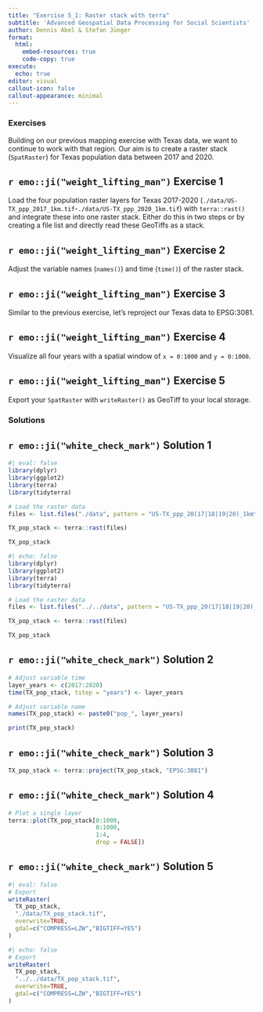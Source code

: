 ```yaml
---
title: "Exercise 5_1: Raster stack with terra"
subtitle: 'Advanced Geospatial Data Processing for Social Scientists'
author: Dennis Abel & Stefan Jünger
format: 
  html:
    embed-resources: true
    code-copy: true
execute:
  echo: true
editor: visual
callout-icon: false
callout-appearance: minimal
---
```


### Exercises

Building on our previous mapping exercise with Texas data, we want to continue to work with that region. Our aim is to create a raster stack (`SpatRaster`) for Texas population data between 2017 and 2020.

::: callout-note
## `r emo::ji("weight_lifting_man")` Exercise 1

Load the four population raster layers for Texas 2017-2020 (`./data/US-TX_ppp_2017_1km.tif`-`./data/US-TX_ppp_2020_1km.tif`) with `terra::rast()` and integrate these into one raster stack. Either do this in two steps or by creating a file list and directly read these GeoTiffs as a stack.
:::

::: callout-note
## `r emo::ji("weight_lifting_man")` Exercise 2

Adjust the variable names (`names()`) and time (`time()`) of the raster stack.
:::

::: callout-note
## `r emo::ji("weight_lifting_man")` Exercise 3

Similar to the previous exercise, let's reproject our Texas data to EPSG:3081.
:::

::: callout-note
## `r emo::ji("weight_lifting_man")` Exercise 4

Visualize all four years with a spatial window of `x = 0:1000` and `y = 0:1000`.
:::

::: callout-note
## `r emo::ji("weight_lifting_man")` Exercise 5

Export your `SpatRaster` with `writeRaster()` as GeoTiff to your local storage.
:::

### Solutions

::: {.callout-tip collapse="true"}
## `r emo::ji("white_check_mark")` Solution 1

```r
#| eval: false
library(dplyr)
library(ggplot2)
library(terra)
library(tidyterra)

# Load the raster data
files <- list.files("./data", pattern = "US-TX_ppp_20(17|18|19|20)_1km\\.tif$", full.names = TRUE)

TX_pop_stack <- terra::rast(files)

TX_pop_stack
```

```r
#| echo: false
library(dplyr)
library(ggplot2)
library(terra)
library(tidyterra)

# Load the raster data
files <- list.files("../../data", pattern = "US-TX_ppp_20(17|18|19|20)_1km\\.tif$", full.names = TRUE)

TX_pop_stack <- terra::rast(files)

TX_pop_stack
```
:::

::: {.callout-tip collapse="true"}
## `r emo::ji("white_check_mark")` Solution 2

```r
# Adjust variable time
layer_years <- c(2017:2020)
time(TX_pop_stack, tstep = "years") <- layer_years

# Adjust variable name
names(TX_pop_stack) <- paste0("pop_", layer_years)

print(TX_pop_stack)
```
:::

::: {.callout-tip collapse="true"}
## `r emo::ji("white_check_mark")` Solution 3

```r
TX_pop_stack <- terra::project(TX_pop_stack, "EPSG:3081")

```
:::

::: {.callout-tip collapse="true"}
## `r emo::ji("white_check_mark")` Solution 4

```r
# Plot a single layer
terra::plot(TX_pop_stack[0:1000,
                         0:1000, 
                         1:4,
                         drop = FALSE])
```
:::

::: {.callout-tip collapse="true"}
## `r emo::ji("white_check_mark")` Solution 5

```r
#| eval: false
# Export
writeRaster(
  TX_pop_stack,
  "./data/TX_pop_stack.tif",
  overwrite=TRUE,
  gdal=c("COMPRESS=LZW","BIGTIFF=YES")
)
```

```r
#| echo: false
# Export
writeRaster(
  TX_pop_stack,
  "../../data/TX_pop_stack.tif",
  overwrite=TRUE,
  gdal=c("COMPRESS=LZW","BIGTIFF=YES")
)
```
:::
